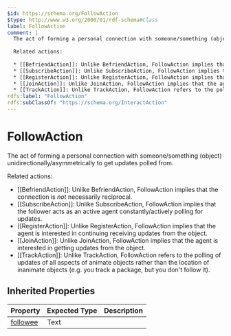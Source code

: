 ```yaml
---
$id: https://schema.org/FollowAction
$type: http://www.w3.org/2000/01/rdf-schema#Class
label: FollowAction
comment: |
  The act of forming a personal connection with someone/something (object) unidirectionally/asymmetrically to get updates polled from.
  
  Related actions:
  
  * [[BefriendAction]]: Unlike BefriendAction, FollowAction implies that the connection is *not* necessarily reciprocal.
  * [[SubscribeAction]]: Unlike SubscribeAction, FollowAction implies that the follower acts as an active agent constantly/actively polling for updates.
  * [[RegisterAction]]: Unlike RegisterAction, FollowAction implies that the agent is interested in continuing receiving updates from the object.
  * [[JoinAction]]: Unlike JoinAction, FollowAction implies that the agent is interested in getting updates from the object.
  * [[TrackAction]]: Unlike TrackAction, FollowAction refers to the polling of updates of all aspects of animate objects rather than the location of inanimate objects (e.g. you track a package, but you don't follow it).
rdfs:label: "FollowAction"
rdfs:subClassOf: "https://schema.org/InteractAction"
---
```


# FollowAction

The act of forming a personal connection with someone/something (object) unidirectionally/asymmetrically to get updates polled from.

Related actions:

* [[BefriendAction]]: Unlike BefriendAction, FollowAction implies that the connection is *not* necessarily reciprocal.
* [[SubscribeAction]]: Unlike SubscribeAction, FollowAction implies that the follower acts as an active agent constantly/actively polling for updates.
* [[RegisterAction]]: Unlike RegisterAction, FollowAction implies that the agent is interested in continuing receiving updates from the object.
* [[JoinAction]]: Unlike JoinAction, FollowAction implies that the agent is interested in getting updates from the object.
* [[TrackAction]]: Unlike TrackAction, FollowAction refers to the polling of updates of all aspects of animate objects rather than the location of inanimate objects (e.g. you track a package, but you don't follow it).

## Inherited Properties

| Property | Expected Type | Description |
| --- | --- | --- |
| [followee](https://schema.org/followee) | Text |  |
